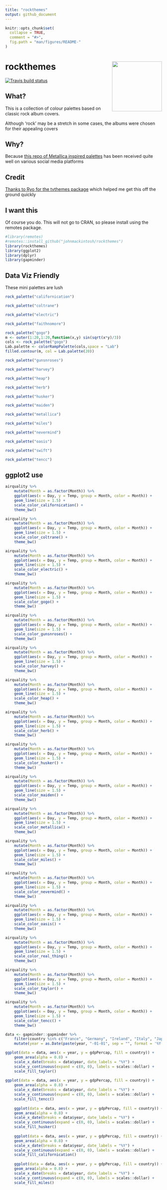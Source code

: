 ```yaml
---
title: "rockthemes"
output: github_document
---
```


```r
knitr::opts_chunk$set(
  collapse = TRUE,
  comment = "#>",
  fig.path = "man/figures/README-"
)
```


# rockthemes <img src="man/figures/logo.png" width="160px" align="right" />

<!-- badges: start -->
  [![Travis build status](https://travis-ci.com/johnmackintosh/rockthemes.svg?branch=master)](https://travis-ci.com/johnmackintosh/rockthemes)
  <!-- badges: end -->


## What?

This is a collection of colour palettes based on classic rock album covers.

Although 'rock' may be a stretch in some cases, the albums were chosen for their
appealing covers

## Why?

Because [this repo of Metallica inspired palettes](https://github.com/johnmackintosh/metallicaRt) has been received quite well on various social media platforms




## Credit

[Thanks to Ryo for the tvthemes package](https://github.com/Ryo-N7/tvthemes) which helped me get this off the ground quickly


## I want this

Of course you do. 
This will not go to CRAN, so please install using the remotes package.

```r
#library(remotes)
#remotes::install_github("johnmackintosh/rockthemes")
library(rockthemes)
library(ggplot2)
library(dplyr)
library(gapminder)
```

## Data Viz Friendly

These mini palettes are lush


```r
rock_palette("californication")

```


```r
rock_palette("coltrane")

```


```r
rock_palette("electric")
```


```r
rock_palette("faithnomore")

```



```r
rock_palette("gogo")
m <- outer(1:20,1:20,function(x,y) sin(sqrt(x*y)/3))
cols <- rock_palette("gogo")
Lab.palette <- colorRampPalette(cols,space = "Lab")
filled.contour(m, col = Lab.palette(20))
```



```r
rock_palette("gunsnroses")
```



```r
rock_palette("harvey")
```


```r
rock_palette("heap")
```


```r
rock_palette("herb")
```


```r
rock_palette("husker")
```



```r
rock_palette("maiden")
```


```r
rock_palette("metallica")
```



```r
rock_palette("miles")
```


```r
rock_palette("nevermind")
```


```r
rock_palette("oasis")
```


```r
rock_palette("swift")
```


```r
rock_palette("tencc")
```

## ggplot2 use

```r
airquality %>% 
    mutate(Month = as.factor(Month)) %>% 
    ggplot(aes(x = Day, y = Temp, group = Month, color = Month)) +
    geom_line(size = 1.5) +
    scale_color_californication() +
    theme_bw()
```

```r
airquality %>% 
    mutate(Month = as.factor(Month)) %>% 
    ggplot(aes(x = Day, y = Temp, group = Month, color = Month)) +
    geom_line(size = 1.5) +
    scale_color_coltrane() +
    theme_bw()
```

```r
airquality %>% 
    mutate(Month = as.factor(Month)) %>% 
    ggplot(aes(x = Day, y = Temp, group = Month, color = Month)) +
    geom_line(size = 1.5) +
    scale_color_electric() +
    theme_bw()
```


```r
airquality %>% 
    mutate(Month = as.factor(Month)) %>% 
    ggplot(aes(x = Day, y = Temp, group = Month, color = Month)) +
    geom_line(size = 1.5) +
    scale_color_gogo() +
    theme_bw()
```


```r
airquality %>% 
    mutate(Month = as.factor(Month)) %>% 
    ggplot(aes(x = Day, y = Temp, group = Month, color = Month)) +
    geom_line(size = 1.5) +
    scale_color_gunsnroses() +
    theme_bw()
```


```r
airquality %>% 
    mutate(Month = as.factor(Month)) %>% 
    ggplot(aes(x = Day, y = Temp, group = Month, color = Month)) +
    geom_line(size = 1.5) +
    scale_color_harvey() +
    theme_bw()
```

```r
airquality %>% 
    mutate(Month = as.factor(Month)) %>% 
    ggplot(aes(x = Day, y = Temp, group = Month, color = Month)) +
    geom_line(size = 1.5) +
    scale_color_heap() +
    theme_bw()
```


```r
airquality %>% 
    mutate(Month = as.factor(Month)) %>% 
    ggplot(aes(x = Day, y = Temp, group = Month, color = Month)) +
    geom_line(size = 1.5) +
    scale_color_herb() +
    theme_bw()
```

```r
airquality %>% 
    mutate(Month = as.factor(Month)) %>% 
    ggplot(aes(x = Day, y = Temp, group = Month, color = Month)) +
    geom_line(size = 1.5) +
    scale_color_husker() +
    theme_bw()
```


```r
airquality %>% 
    mutate(Month = as.factor(Month)) %>% 
    ggplot(aes(x = Day, y = Temp, group = Month, color = Month)) +
    geom_line(size = 1.5) +
    scale_color_maiden() +
    theme_bw()
```


```r
airquality %>% 
    mutate(Month = as.factor(Month)) %>% 
    ggplot(aes(x = Day, y = Temp, group = Month, color = Month)) +
    geom_line(size = 1.5) +
    scale_color_metallica() +
    theme_bw()
```

```r
airquality %>% 
    mutate(Month = as.factor(Month)) %>% 
    ggplot(aes(x = Day, y = Temp, group = Month, color = Month)) +
    geom_line(size = 1.5) +
    scale_color_miles() +
    theme_bw()
```


```r
airquality %>% 
    mutate(Month = as.factor(Month)) %>% 
    ggplot(aes(x = Day, y = Temp, group = Month, color = Month)) +
    geom_line(size = 1.5) +
    scale_color_nevermind() +
    theme_bw()
```


```r
airquality %>% 
    mutate(Month = as.factor(Month)) %>% 
    ggplot(aes(x = Day, y = Temp, group = Month, color = Month)) +
    geom_line(size = 1.5) +
    scale_color_oasis() +
    theme_bw()
```

```r
airquality %>% 
    mutate(Month = as.factor(Month)) %>% 
    ggplot(aes(x = Day, y = Temp, group = Month, color = Month)) +
    geom_line(size = 1.5) +
    scale_color_real_thing() +
    theme_bw()
```

```r
airquality %>% 
    mutate(Month = as.factor(Month)) %>% 
    ggplot(aes(x = Day, y = Temp, group = Month, color = Month)) +
    geom_line(size = 1.5) +
    scale_color_taylor() +
    theme_bw()
```

```r
airquality %>% 
    mutate(Month = as.factor(Month)) %>% 
    ggplot(aes(x = Day, y = Temp, group = Month, color = Month)) +
    geom_line(size = 1.5) +
    scale_color_tencc() +
    theme_bw()
```



```r
data <- gapminder::gapminder %>% 
    filter(country %in% c("France", "Germany", "Ireland", "Italy", "Japan")) %>% 
    mutate(year = as.Date(paste(year, "-01-01", sep = "", format = '%Y-%b-%d')))

ggplot(data = data, aes(x = year, y = gdpPercap, fill = country)) +
    geom_area(alpha = 0.8) +
    scale_x_date(breaks = data$year, date_labels = "%Y") +
    scale_y_continuous(expand = c(0, 0), labels = scales::dollar) +
    scale_fill_taylor()
    
ggplot(data = data, aes(x = year, y = gdpPercap, fill = country)) +
    geom_area(alpha = 0.8) +
    scale_x_date(breaks = data$year, date_labels = "%Y") +
    scale_y_continuous(expand = c(0, 0), labels = scales::dollar) +
    scale_fill_tencc()
    
    ggplot(data = data, aes(x = year, y = gdpPercap, fill = country)) +
    geom_area(alpha = 0.8) +
    scale_x_date(breaks = data$year, date_labels = "%Y") +
    scale_y_continuous(expand = c(0, 0), labels = scales::dollar) +
    scale_fill_husker()
    
    ggplot(data = data, aes(x = year, y = gdpPercap, fill = country)) +
    geom_area(alpha = 0.8) +
    scale_x_date(breaks = data$year, date_labels = "%Y") +
    scale_y_continuous(expand = c(0, 0), labels = scales::dollar) +
    scale_fill_californication()
    
    ggplot(data = data, aes(x = year, y = gdpPercap, fill = country)) +
    geom_area(alpha = 0.8) +
    scale_x_date(breaks = data$year, date_labels = "%Y") +
    scale_y_continuous(expand = c(0, 0), labels = scales::dollar) +
    scale_fill_miles()
    
    
    
    


```
